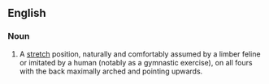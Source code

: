 ==English==

===Noun===
{{en-noun|es}}

# A [[stretch]] position, naturally and comfortably assumed by a limber feline or imitated by a human (notably as a gymnastic exercise), on all fours with the back maximally arched and pointing upwards.